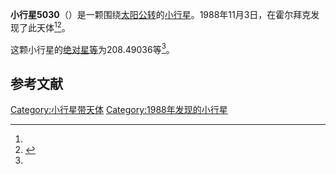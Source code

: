 {{Infobox planet
| bgcolour = #FFFFC0
| name = 5030 Gyldenkerne
| symbol = 
| image = 
| caption = 
| discovery = yes
| discovery_ref = 
| discoverer = {{link-en|保罗·詹森|Poul Jensen (astronomer)}}
| discovery_site = [[霍尔拜克|霍尔拜克]] 
| discovered = 1988年11月3日
| designations = yes
| mp_name = 
| named_after = 
| alt_names = 1988 VK4/ 1950 RW / 1983 DK
| mp_category = [[主带小行星|主带小行星]]
| orbit_ref = <ref name="a">[http://ssd.jpl.nasa.gov/sbdb.cgi?sstr=5030 5030 Gyldenkerne] {{Wayback|url=http://ssd.jpl.nasa.gov/sbdb.cgi?sstr=5030 |date=20210520163719 }}，小行星數據庫瀏覽器（JPL Small-Body Database Browser）－[[美国国家航空航天局|美国国家航空航天局]]喷气推进实验室</ref>
| epoch = 2456400.5 (2013年4月18日更新)
| aphelion = {{convert|2.4691629|AU|km|3|abbr=on|lk=out}}
| perihelion = {{convert|2.0566521|AU|km|3|abbr=on}}
| semimajor = {{convert|2.2629075|AU|km|3|abbr=on}}
| eccentricity = 0.0911462
| period = 1243.364964 [[日|日]]<br />3.4[[儒略年|儒略年]]
| avg_speed = 
| inclination = 8.88054
| asc_node = 25.88452
| mean_anomaly = 
| arg_peri = 208.49036
| satellites = 
| physical_characteristics = yes
| dimensions = 
| mass = 
| density = 
| surface_grav = 
| escape_velocity = 
| sidereal_day = 
| axial_tilt = 
| pole_ecliptic_lat = 
| pole_ecliptic_lon = 
| albedo = 
| temperatures= 
| temp_name1 = 
| mean_temp_1 = 
| max_temp_1 = 
| temp_name2 = 
| max_temp_2 = 
| spectral_type = 
| abs_magnitude = 208.49036
}}

'''小行星5030'''（{{lang-en|5030 Gyldenkerne}}）是一颗围绕[[太阳|太阳]][[公转|公转]]的[[小行星|小行星]]。1988年11月3日，{{link-en|保罗·詹森|Poul Jensen (astronomer)}}在霍尔拜克发现了此天体<ref name="a" /><ref>{{cite news|title=小行星列表|url=http://cfa-www.harvard.edu/iau/lists/NumberedMPs.txt|accessdate=2013-07-08|newspaper=哈佛大学|archive-date=2008-05-17|archive-url=https://web.archive.org/web/20080517010638/http://cfa-www.harvard.edu/iau/lists/NumberedMPs.txt|dead-url=no}}</ref>。

这颗小行星的[[绝对星等|绝对星等]]为208.49036等<ref name="a" />。

==参考文献==
{{reflist}}
{{Minor Planet Number|[[小行星5029|小行星5029]]|[[小行星5031|小行星5031]]}}

{{小天体}}

[[Category:小行星带天体|Category:小行星带天体]]
[[Category:1988年发现的小行星|Category:1988年发现的小行星]]

{{asteroid-stub}}